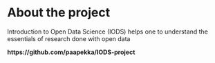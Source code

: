 
# About the project

Introduction to Open Data Science (IODS) helps one to understand the essentials of research done with open data

**https://github.com/paapekka/IODS-project**


